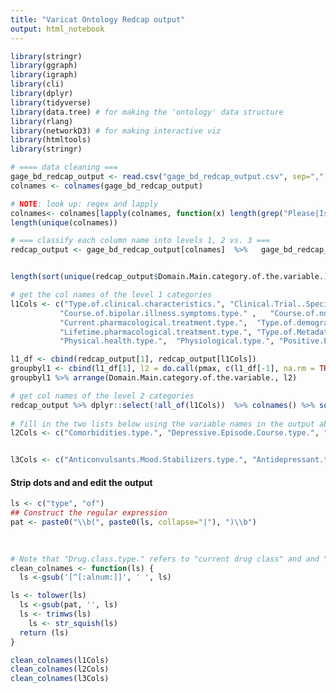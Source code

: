 ```yaml
---
title: "Varicat Ontology Redcap output"
output: html_notebook
---
```


```r
library(stringr)  
library(ggraph) 
library(igraph)
library(cli)
library(dplyr)
library(tidyverse) 
library(data.tree) # for making the 'ontology' data structure
library(rlang)
library(networkD3) # for making interactive viz
library(htmltools)
library(stringr) 

# ==== data cleaning === 
gage_bd_redcap_output <- read.csv("gage_bd_redcap_output.csv", sep=",", header=TRUE)
colnames <- colnames(gage_bd_redcap_output)

# NOTE: look up: regex and lapply
colnames<- colnames[lapply(colnames, function(x) length(grep("Please|Is.this|What|Was.|Do.we|How.many.|Variables.this|General.notes|Complete" ,x,value=FALSE))) == 0] # remove sublevels that are too
length(unique(colnames))

# === classify each column name into levels 1, 2 vs. 3 === 
redcap_output <- gage_bd_redcap_output[colnames]  %>%   gage_bd_redcap_output[colnames]  %>%  select(-head(names(.), 2)) %>% mutate_all(., na_if, y = "") %>% distinct() 


length(sort(unique(redcap_output$Domain.Main.category.of.the.variable.))) # there are a total of 20 level1 categories

# get the col names of the level 1 categories 
l1Cols <- c("Type.of.clinical.characteristics.", "Clinical.Trial..Specific..type.", "Cognitive.type.", "Course.of.bipolar.illness.episodes.type.", 
           "Course.of.bipolar.illness.symptoms.type." ,   "Course.of.non.bipolar.psychiatric.illness.type.",  "Course.of.treatment.type." , ".illness.severity.type.", 
           "Current.pharmacological.treatment.type.",  "Type.of.demographics." ,   "Ecological.Momentary.Assessment.type.",  "Family.history.type.",
           "Lifetime.pharmacological.treatment.type.", "Type.of.Metadata.", "Miscellaneous.type." , "Other.non.pharmacological.treatment.type.", 
           "Physical.health.type.",  "Physiological.type.", "Positive.Psychological.Factors.type.", "Trauma.Stress..type." ) 

l1_df <- cbind(redcap_output[1], redcap_output[l1Cols]) 
groupbyl1 <- cbind(l1_df[1], l2 = do.call(pmax, c(l1_df[-1], na.rm = TRUE))) %>% distinct()   # collapse all level2 vars into one column (l2) and remove duplicate rows
groupbyl1 %>% arrange(Domain.Main.category.of.the.variable., l2)
```

```r
# get col names of the level 2 categories
redcap_output %>% dplyr::select(!all_of(l1Cols))  %>% colnames() %>% sort()  # output level2 and level3 categories names
 
# fill in the two lists below using the variable names in the output above, based on the levels from varicat_ontology.csv
l2Cols <- c("Comorbidities.type.", "Depressive.Episode.Course.type.", "Drug.class.type.", "ECT.type.", "First.episode.features.type.", "Functioning.type.", "General.Episodic.Features.type.", "Global.type.", "History.of.non.bipolar.diagnosis.type.", "Hypomanic.Episode.Course.type.", "Imaging.type.", "Lab.work.type.", "Lifetime.drug.class.type.", "Manic.Episode.Course.type.", "Medication.adherence.type.", "Mixed.Episode.Course.type.", "Physical.Abuse.type.", "Physical.Measurements.type.", "Psychotic.Episode.Course.type.", "Sexual.Abuse.type.", "Sleep.circadian.rhythms.type.", "Smoking.type.", "Substance.use.type.", "Type.of.current.diagnosis.", "Type.of.history.of.psych.symptom.variables.", "Type.of.hospitalization.variables.", "Type.of.suicidality.variables.")


l3Cols <- c("Anticonvulsants.Mood.Stabilizers.type.", "Antidepressant.type.", "Antipsychotic.type.", "Global.physical.comorbidity.type.", "Heart.type.","Li.Lithium..type.", "Lifetime.Anticonvulsants.Mood.Stabilizers.type.", "Lifetime.Antidepressant.type.", "Lifetime.Antipsychotic.type.", "Lifetime.Li.Lithium..type.", "Lifetime.Non.psychiatric.medication.type.", "Lifetime.Other.drug.type.", "Lifetime.Polypharmacy.drug.type.", "Lifetime.Sedative.Hypnotics.type.", "Lifetime.Stimulants.type.", "Non.psychiatric.medication.type.", "Other.drug.type.", "Polypharmacy.drug.type.", "Saliva..skin..hair.type.", "Sedative.Hypnotics.type.", "Stimulants.type.", "Vascular.type.")

```
 
#### Strip dots and and edit the output 
```r

ls <- c("type", "of")
## Construct the regular expression
pat <- paste0("\\b(", paste0(ls, collapse="|"), ")\\b")    
 
  

# Note that "Drug.class.type." refers to "current drug class" and and "Other.drug.type" refers to "Current Other"
clean_colnames <- function(ls) {
  ls <-gsub('[^[:alnum:]]', ' ', ls)

ls <- tolower(ls)
  ls <-gsub(pat, '', ls)
  ls <- trimws(ls)
    ls <- str_squish(ls)  
  return (ls)
}

clean_colnames(l1Cols)
clean_colnames(l2Cols)
clean_colnames(l3Cols)


```
 